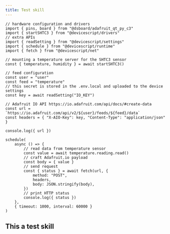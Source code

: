 ```yaml
---
title: Test skill
---
```


```devs title="main.ts"
// hardware configuration and drivers
import { pins, board } from "@dsboard/adafruit_qt_py_c3"
import { startSHTC3 } from "@devicescript/drivers"
// extra APIs
import { readSetting } from "@devicescript/settings"
import { schedule } from "@devicescript/runtime"
import { fetch } from "@devicescript/net"

// mounting a temperature server for the SHTC3 sensor
const { temperature, humidity } = await startSHTC3()

// feed configuration
const user = "user"
const feed = "temperature"
// this secret is stored in the .env.local and uploaded to the device settings
const key = await readSetting("IO_KEY")

// Adafruit IO API https://io.adafruit.com/api/docs/#create-data
const url = `https://io.adafruit.com/api/v2/${user}/feeds/${feed}/data`
const headers = { "X-AIO-Key": key, "Content-Type": "application/json" }

console.log({ url })

schedule(
    async () => {
        // read data from temperature sensor
        const value = await temperature.reading.read()
        // craft Adafruit.io payload
        const body = { value }
        // send request
        const { status } = await fetch(url, {
            method: "POST",
            headers,
            body: JSON.stringify(body),
        })
        // print HTTP status
        console.log({ status })
    },
    { timeout: 1000, interval: 60000 }
)
```


## This a test skill 
